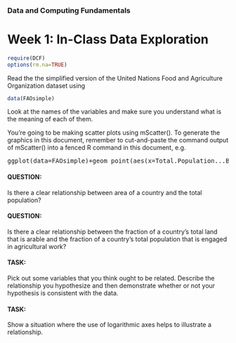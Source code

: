 ### Data and Computing Fundamentals

Week 1: In-Class Data Exploration
================

```r
require(DCF)
options(rm.na=TRUE)
```

Read the the simplified version of the United Nations Food and Agriculture Organization dataset using
```r
data(FAOsimple)
```
Look at the names of the variables and make sure you understand what is the meaning of each of them.

You're going to be making scatter plots using mScatter(). To generate the graphics in this document, remember to cut-and-paste the command output of mScatter() into a fenced R command in this document, e.g.

<pre>
ggplot(data=FAOsimple)+geom_point(aes(x=Total.Population...Both.sexes,y=Agricultural.area))
</pre>

#### QUESTION:

Is there a clear relationship between area of a country and the total population?

#### QUESTION:

Is there a clear relationship between the fraction of a country's total land that is arable and the fraction of a country's total population that is engaged in agricultural work?

#### TASK:

Pick out some variables that you think ought to be related.  Describe the relationship you hypothesize and then demonstrate whether or not your hypothesis is consistent with the data.

#### TASK:

Show a situation where the use of logarithmic axes helps to illustrate a relationship.

